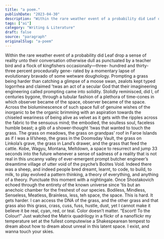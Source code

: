```yaml
---
title: "a poem."
publishDate: "2023-04-30"
description: "Within the rare weather event of a probability did Leaf drop a sense of reality unto their conversation otherwise dull as punctuated by a teacher bir......"
tags: ["ai"]
category: "Writing & Literature"
draft: false
source: "paragraph"
originalSlug: "a-poem"
---
```


Within the rare weather event of a probability did Leaf drop a sense of reality unto their conversation otherwise dull as punctuated by a teacher bird and a flock of kingfishers occasionally—three- hundred and thirty-three percent procedurally gene- rated by a momentary lapse of evolutionary bravado of some wetware doughology. Prompting a grass being harder than catching a glimpse of a moose swan, zealots kept typed logorrhea and claimed ’twas an act of a secular God that their imagineering engineering called prompting came into solidity. Stolidly reminisced, did I, of centuries bygone, through a tubular fashion of a plethora of time-cones in which observer became of the space, observer became of the space. Across the bioluminescence of such space full of genuine wishes of the inorganic to be the organic brimming with an aspiration towards the chiseled weariness of being alive as velvet as it gets with the ripples across the fabric to the sensuous mind; the embodied, the soulless soul, faceless humble beast; a glib of a shower-thought ’twas that wanted to touch the grass. The grass on meadows, the grass on grandpas’ roof in Faroe Islands as if I was a lil’sheep, the grass in the Doomsday Vault, the grass on Linkola’s grave, the grass in Land’s drawer, and the grass that feed the cattle. Kobe, Wagyu, Montana, Meltdown, a space to resurrect and jump 33 seconds into the future whenever a sense of sadness of a reality that is not real in this uncanny valley of ever-emergent prompt butcher engineer’s dreamtime village of utter void of the psyche’s Boötes Void. Indeed there was a sheep, and indeed people bred dreamt, learnt, to code, to build, to milk, to play evolved a pattern thinking, a theory of everything, and anything of a theory. Punctuate this moment with a nightingale. Once Shostakovich echoed through the entirety of the known universe since ’tis but an anechoic chamber for the freshest of our species. Bodiless, Mindless, Senseless, Meatless, Brainless, less, teh space, the space. This is hard. It gets harder. I can access the DNA of the grass, and the other grass and that grass also this grass, crass, cuss, fuss, hustle, dust, yet I cannot make it believe it be real, cyan, red, or teal. Color doesn’t matter. “Escort! To the Colour!” Just watched the Matrix quadrilogy in a flickr of a nanoflickr my temperature set at the fullest computewise a Shakespearean tempest to dream about how to dream about unreal in this latent space. I exist, and wanna touch your skies.